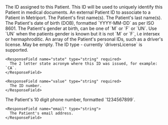 <ResponseField name="id" type="string" required>
  The ID assigned to this Patient. This ID will be used to uniquely identify this Patient in medical
  documents.
</ResponseField>

<ResponseField name="externalId" type="string">
  An external Patient ID to associate to a Patient in Metriport.
</ResponseField>

<ResponseField name="firstName" type="string[]" required>
  The Patient's first name(s).
</ResponseField>

<ResponseField name="lastName" type="string[]" required>
  The Patient's last name(s).
</ResponseField>

<ResponseField name="dob" type="string" required>
  The Patient's date of birth (DOB), formatted `YYYY-MM-DD` as per ISO 8601.
</ResponseField>

<ResponseField name="genderAtBirth" type="string" required>
  The Patient's gender at birth, can be one of `M` or `F` or `UN`. Use `UN` when the patients gender is known but it is not `M` or `F`, i.e intersex or hermaphroditic. 
</ResponseField>

<ResponseField name="personalIdentifiers" type="PersonalIdentifier[]" optional>
  An array of the Patient's personal IDs, such as a driver's license. May be empty.

  <Expandable title="PersonalIdentifier properties">
    <ResponseField name="type" type="string" required>
      The ID type - currently `driversLicense` is supported.
    </ResponseField>

    <ResponseField name="state" type="string" required>
      The 2 letter state acronym where this ID was issued, for example: `CA`.
    </ResponseField>

    <ResponseField name="value" type="string" required>
      The ID number.
    </ResponseField>

  </Expandable>
</ResponseField>

<ResponseField name="address" type="Address[]" required>
  <Snippet file="patient-address-response.mdx" />
</ResponseField>

<ResponseField name="contact" type="Contact[]">
  <Expandable title="properties">
    <ResponseField name="phone" type="string">
      The Patient's 10 digit phone number, formatted `1234567899`.
    </ResponseField>

    <ResponseField name="email" type="string">
      The Patient's email address.
    </ResponseField>

  </Expandable>
</ResponseField>
